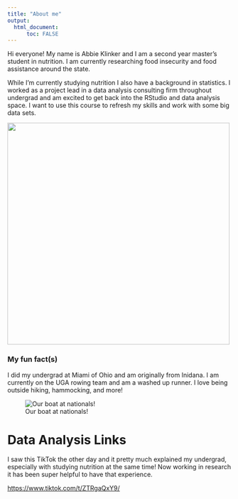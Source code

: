 ```yaml
---
title: "About me"
output: 
  html_document:
      toc: FALSE
---
```


Hi everyone! My name is Abbie Klinker and I am a second year master's student in nutrition. I am currently researching food insecurity and food assistance around the state.

While I'm currently studying nutrition I also have a background in statistics. I worked as a project lead in a data analysis consulting firm throughout undergrad and am excited to get back into the RStudio and data analysis space. I want to use this course to refresh my skills and work with some big data sets.

![](20211031_180323_capture.jpg){fig-align="right" width="500"}

### My fun fact(s)

I did my undergrad at Miami of Ohio and am originally from Inidana. I am currently on the UGA rowing team and am a washed up runner. I love being outside hiking, hammocking, and more!

![Our boat at nationals!](IMG_5023.jpg)

# Data Analysis Links

I saw this TikTok the other day and it pretty much explained my undergrad, especially with studying nutrition at the same time! Now working in research it has been super helpful to have that experience.

<https://www.tiktok.com/t/ZTRgaQxY9/>
